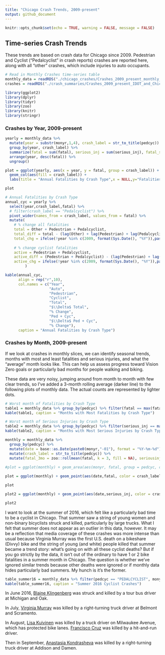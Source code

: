```yaml
---
title: "Chicago Crash Trends, 2009-present"
output: github_document
---
```


```r
knitr::opts_chunk$set(echo = TRUE, warning = FALSE, message = FALSE)
```

## Time-series Crash Trends

These trends are based on crash data for Chicago since 2009. Pedestrian and Cyclist ("Pedalcyclist" in crash reports) crashes are reported here, along with all "other" crashes, which include injuries to auto occupants.

```r
# Read in Monthly Crashes time-series table
monthly_data = readRDS("./chicago_crashes/Crashes_2009_present_monthly_ped_cyc.rds")
crashes = readRDS("./crash_summaries/Crashes_2009_present_IDOT_and_Chicago.rds")

library(ggplot2)
library(dplyr)
library(tidyr)
library(zoo)
library(knitr)
library(stringr)
```

### Crashes by Year, 2009-present
```r
yearly = monthly_data %>%
  mutate(year = substr(monyr,1,4), crash_label = str_to_title(pedcyc)) %>%
  group_by(year, crash_label) %>%
  summarize(fatal = sum(fatal), serious_inj = sum(serious_inj), fatal_serious_inj = sum(fatal_serious_inj), any_inj = sum(any_inj), crashes = sum(crashes)) %>%
  arrange(year, desc(fatal)) %>%
  ungroup()

plot = ggplot(yearly, aes(x = year, y = fatal, group = crash_label)) + 
  geom_col(aes(fill = crash_label)) + 
  labs(title = "Annual Fatalities by Crash Type",x = NULL,y="Fatalities", color = "Crash Type") + theme_bw()

plot
```

```r
# Annual Fatalities by Crash Type
annual_cyc = yearly %>% 
  select(year,crash_label,fatal) %>%
  # filter(crash_label == "Pedalcyclist") %>%
  pivot_wider(names_from = crash_label, values_from = fatal) %>%
  mutate(
    # % change all fatalities
    total = Other + Pedestrian + Pedalcyclist,
    total_diff = total - (lag(Other) + lag(Pedestrian) + lag(Pedalcyclist)),
    total_chg = ifelse(!year %in% c(2009, format(Sys.Date(), "%Y")),paste(format(round((total_diff / total) * 100, 1), nsmall=0, big.mark=","), "%", sep=""),NA),
    
    # % change cyclist fatalities
    active = Pedestrian + Pedalcyclist,
    active_diff = (Pedestrian + Pedalcyclist) - (lag(Pedestrian) + lag(Pedalcyclist)),
    active_chg = ifelse(!year %in% c(2009, format(Sys.Date(), "%Y")),paste(format(round((active_diff / active) * 100, 1), nsmall=0, big.mark=","), "%", sep=""),NA)
         )

kable(annual_cyc,
      align = rep("r",10),
      col.names = c("Year",
                    "Auto",
                    "Pedestrian",
                    "Cyclist",
                    "Total",
                    "$\\Delta$ Total",
                    "% Change",
                    "Ped + Cyc",
                    "$\\Delta$ Ped + Cyc",
                    "% Change"),
      caption = "Annual Fatalities by Crash Type")
```

### Crashes by Month, 2009-present

If we look at crashes in monthly slices, we can identify seasonal trends, months with most and least fatalities and serious injuries, and what the "average" month looks like. This can help us assess progress toward Vision Zero goals or particularly bad months for people walking and biking.

These data are very noisy, jumping around from month to month with few clear trends, so I've added a 3-month rolling average (darker line) to the following plots of monthly data. The actual counts are represented by lighter dots.

```r
# Worst month of Fatalities by Crash Type
table1 = monthly_data %>% group_by(pedcyc) %>% filter(fatal == max(fatal))
kable(table1, caption = "Months with Most Fatalities by Crash Type")

# Worst month of Serious Injuries by Crash Type
table2 = monthly_data %>% group_by(pedcyc) %>% filter(serious_inj == max(serious_inj))
kable(table2, caption = "Months with Most Serious Injuries by Crash Type")
```

```r
monthly = monthly_data %>%
  group_by(pedcyc) %>%
  mutate(date = base::as.Date(paste0(monyr,"-01"), format = "%Y-%m-%d")) %>%
  mutate(crash_label = str_to_title(pedcyc)) %>%
  mutate(fatal_3mo = zoo::rollmean(fatal, k = 3, fill = NA), seriousinj_3mo = zoo::rollmean(serious_inj, k = 3, fill = NA))
  
#plot = ggplot(monthly) + geom_area(aes(monyr, fatal, group = pedcyc, color = pedcyc, fill = pedcyc)) + geom_line(aes(monyr, fatal_3mo, group = pedcyc, color = pedcyc))

plot = ggplot(monthly) + geom_point(aes(date,fatal, color = crash_label), alpha = 0.25) + geom_line(aes(date, fatal_3mo, group = crash_label, color = crash_label), size = 1) + labs(title = "3-month Rolling Average of Fatalities by Crash Type",x = NULL,y="Fatalities") + scale_x_date(date_labels = "%Y", date_breaks = "1 year") + theme_bw() + facet_grid(crash_label ~ ., scales="free_y")

plot
```

```r
plot2 = ggplot(monthly) + geom_point(aes(date,serious_inj, color = crash_label), alpha = 0.25) + geom_line(aes(date, seriousinj_3mo, group = crash_label, color = crash_label), size = 1) + labs(title = "3-month Rolling Average of Serious Injuries by Crash Type",x = NULL,y="Serious Injury (Incapacitating)") + scale_x_date(date_labels = "%m/%y", date_breaks = "1 year") + theme_bw() + facet_grid(crash_label ~ ., scales="free_y")

plot2
```

I want to look at the summer of 2016, which felt like a particularly bad time to be a cyclist in Chicago. That summer saw a string of young women and non-binary bicyclists struck and killed, particularly by large trucks. What I felt that summer does not appear as an outlier in this data, however. It may be a reflection that media coverage of these crashes was more intense than usual because Virginia Murray was the first U.S. death on a bikeshare (Divvy) bike and the string of young (and white) people killed that summer became a trend story: what's going on with all these cyclist deaths? But if you go strictly by the data, it isn't out of the ordinary to have 1 or 2 bike fatalities in a summer month in Chicago. The question is whether we've ignored similar trends because other deaths were ignored or if monthly data hides particularly bad summers. My hunch is it's the former.

```r
table_summer16 = monthly_data %>% filter(pedcyc == "PEDALCYCLIST", monyr %in% c("2016-05","2016-06","2016-07","2016-08","2016-09"))
kable(table_summer16, caption = "Summer 2016 Cyclist Crashes")
```
In June 2016, [Blaine Klingenberg](https://www.chicagoreader.com/chicago/klingenberg-fatal-crash-red-light-witness-reports/Content?oid=22678194) was struck and killed by a tour bus driver at Michigan and Oak.  

In July, [Virginia Murray](https://chi.streetsblog.org/2016/07/01/police-divvy-rider-critically-injured-at-belmont-and-sacramento/) was killed by a right-turning truck driver at Belmont and Scramento.

In August, [Lisa Kuivinen](https://chi.streetsblog.org/2016/08/16/lisa-kuivinen-20-struck-and-killed-while-biking-on-milwaukee-avenue/) was killed by a truck driver on Milwaukee Avenue, which has protected bike lanes. [Francisco Cruz](https://chi.streetsblog.org/2016/08/19/cyclist-francisco-cruz-remembered-as-a-good-samaritan-driver-still-at-large/) was killed by a hit-and-run driver. 

Then in September, [Anastasia Kondrasheva](https://chi.streetsblog.org/2016/09/27/woman-killed-in-yesterdays-biketruck-crash-identified-as-anastasia-kondrasheva-23/) was killed by a right-turning truck driver at Addison and Damen.

